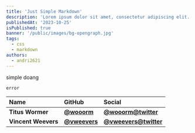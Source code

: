 ```yaml
---
title: 'Just Simple Markdown'
description: 'Lorem ipsum dolor sit amet, consectetur adipiscing elit. Duis eget rutrum velit. Vestibulum ligula nibh, tempor ut tellus vitae, dictum congue tellus. Aliquam eget consequat orci. Donec faucibus varius nunc.'
publishedAt: '2023-10-25'
isPublished: true
banner: '/public/images/bg-opengraph.jpg'
tags:
  - css
  - markdown
authors:
  - andri2621
---
```


simple doang

`error`

| Name                | GitHub                                       | Social                                                |
| :------------------ | :------------------------------------------- | :---------------------------------------------------- |
| **Titus Wormer**    | [**@wooorm**](https://github.com/wooorm)     | [**@wooorm@twitter**](https://twitter.com/wooorm)     |
| **Vincent Weevers** | [**@vweevers**](https://github.com/vweevers) | [**@vweevers@twitter**](https://twitter.com/vweevers) |
